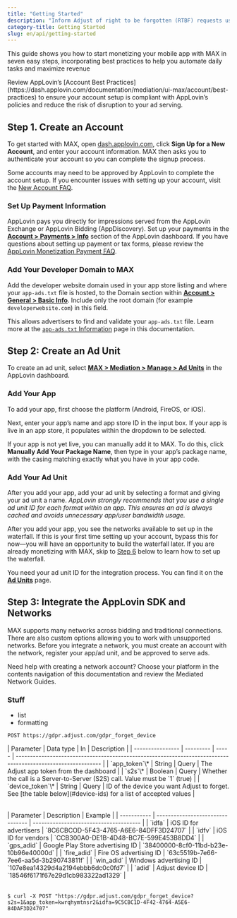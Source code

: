 ```yaml
---
title: "Getting Started"
description: "Inform Adjust of right to be forgotten (RTBF) requests using the GDPR API."
category-title: Getting Started
slug: en/api/getting-started
---
```


This guide shows you how to start monetizing your mobile app with MAX in seven easy steps, incorporating best practices to help you automate daily tasks and maximize revenue

<Callout type="important">
Review AppLovin’s [Account Best Practices](https://dash.applovin.com/documentation/mediation/ui-max/account/best-practices) to ensure your account setup is compliant with AppLovin’s policies and reduce the risk of disruption to your ad serving.
</Callout>

## Step 1. Create an Account
To get started with MAX, open [dash.applovin.com](https://dash.applovin.com), click **Sign Up for a New Account**, and enter your account information. MAX then asks you to authenticate your account so you can complete the signup process.

Some accounts may need to be approved by AppLovin to complete the account setup. If you encounter issues with setting up your account, visit the [New Account <abbr title="frequently asked questions">FAQ</abbr>](https://support.applovin.com/hc/en-us/sections/4403763509261-New-Accounts-).

### Set Up Payment Information
AppLovin pays you directly for impressions served from the AppLovin Exchange or AppLovin Bidding (AppDiscovery). Set up your payments in the [**Account > Payments > Info**](https://dash.applovin.com/o/billing/accounts/) section of the AppLovin dashboard. If you have questions about setting up payment or tax forms, please review the [AppLovin Monetization Payment <abbr title="frequently asked questions">FAQ</abbr>](https://support.applovin.com/hc/en-us/articles/4403801592461-FAQ-AppLovin-Monetization-Payment).

### Add Your Developer Domain to MAX
Add the developer website domain used in your app store listing and where your `app-ads.txt` file is hosted, to the Domain section within [**Account > General > Basic Info**](https://dash.applovin.com/o/account#basic_info). Include only the root domain (for example `developerwebsite.com`) in this field.

This allows advertisers to find and validate your `app-ads.txt` file. Learn more at the [`app-ads.txt` Information](https://dash.applovin.com/documentation/mediation/ui-max/account/app-ads-txt-info) page in this documentation.

## Step 2: Create an Ad Unit
To create an ad unit, select [**MAX > Mediation > Manage > Ad Units**](https://dash.applovin.com/o/mediation/ad_units/) in the AppLovin dashboard.

### Add Your App
To add your app, first choose the platform (Android, FireOS, or iOS).

Next, enter your app’s name and app store ID in the input box. If your app is live in an app store, it populates within the dropdown to be selected.

If your app is not yet live, you can manually add it to MAX. To do this, click **Manually Add Your Package Name**, then type in your app’s package name, with the casing matching exactly what you have in your app code.

### Add Your Ad Unit
After you add your app, add your ad unit by selecting a format and giving your ad unit a name. <em>AppLovin strongly recommends that you use a single ad unit ID for each format within an app. This ensures an ad is always cached and avoids unnecessary app/user bandwidth usage.</em>

After you add your app, you see the networks available to set up in the waterfall. If this is your first time setting up your account, bypass this for now—you will have an opportunity to build the waterfall later. If you are already monetizing with MAX, skip to [Step 6](#step6) below to learn how to set up the waterfall.

You need your ad unit ID for the integration process. You can find it on the [**Ad Units**](https://dash.applovin.com/o/mediation/ad_units/) page.

## Step 3: Integrate the AppLovin SDK and Networks
MAX supports many networks across bidding and traditional connections. There are also custom options allowing you to work with unsupported networks. Before you integrate a network, you must create an account with the network, register your app/ad unit, and be approved to serve ads.

<Callout type="note">
Need help with creating a network account? Choose your platform in the contents navigation of this documentation and review the Mediated Network Guides.
</Callout>


### Stuff

- list
- formatting

```http title="Endpoint" "/gdpr_forget_device"
POST https://gdpr.adjust.com/gdpr_forget_device
```

<Table>
| Parameter        | Data type | In    | Description                                                                                                  |
| ---------------- | --------- | ----- | ------------------------------------------------------------------------------------------------------------ |
| `app_token`\*    | String    | Query | The Adjust app token from the dashboard                                                                      |
| `s2s`\*          | Boolean   | Query | Whether the call is a Server-to-Server (S2S) call. Value must be `1` (true)                                  |
| `device_token`\* | String    | Query | ID of the device you want Adjust to forget. See [the table below](#device-ids) for a list of accepted values |
</Table>


<Table>
| Parameter   | Description                      | Example                                |
| ----------- | -------------------------------- | -------------------------------------- |
| `idfa`      | iOS ID for advertisers           | `8C6CBCOD-5F43-4765-A6E6-84DFF3D24707` |
| `idfv`      | iOS ID for vendors               | `CCB300A0-DE1B-4D48-BC7E-599E453B8DD4` |
| `gps_adid`  | Google Play Store advertising ID | `38400000-8cf0-11bd-b23e-10b96e40000d` |
| `fire_adid` | Fire OS advertising ID           | `63c5519b-7e66-7ee6-aa5d-3b290743811f` |
| `win_adid`  | Windows advertising ID           | `107e8ea14329d4a2194ebbb6dc0c0fd7`     |
| `adid`      | Adjust device ID                 | `18546f6171f67e29d1cb983322ad1329`     |
</Table>

```console title="cURL" "app_token=kwrqhymtnsr2&idfa=9C5CBC1D-4F42-4764-A5E6-84DAF3D24707"
$ curl -X POST "https://gdpr.adjust.com/gdpr_forget_device?s2s=1&app_token=kwrqhymtnsr2&idfa=9C5CBC1D-4F42-4764-A5E6-84DAF3D24707"
```

